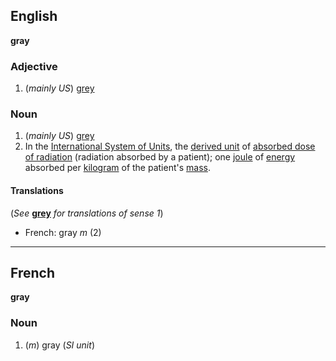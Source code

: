 ==English==
'''gray'''

===Adjective===

#(''mainly US'') [[grey]]

===Noun===

#(''mainly US'') [[grey]]
#In the [[International System of Units]], the [[derived unit]] of [[absorbed dose of radiation]] (radiation absorbed by a patient); one [[joule]] of [[energy]] absorbed per [[kilogram]] of the patient's [[mass]].

====Translations====

(''See'' '''[[grey]]''' ''for translations of sense 1'')

*French: gray ''m'' (2)

----

==French==
'''gray'''

===Noun===

#(''m'') gray (''SI unit'')